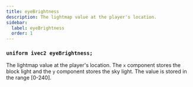 ```yaml
---
title: eyeBrightness
description: The lightmap value at the player's location.
sidebar:
  label: eyeBrightness
  order: 1
---
```


### `uniform ivec2 eyeBrightness;`

The lightmap value at the player's location. The `x` component stores the block light and the `y` component stores the sky light. The value is stored in the range [0-240].